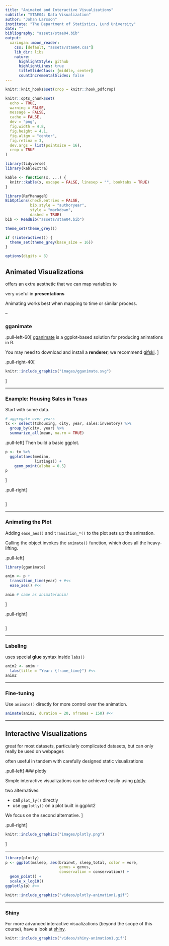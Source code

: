 ```yaml
---
title: "Animated and Interactive Visualizations"
subtitle: "STAE04: Data Visualization"
author: "Johan Larsson"
institute: "The Department of Statistics, Lund University"
date: ""
bibliography: "assets/stae04.bib"
output:
  xaringan::moon_reader:
    css: [default, "assets/stae04.css"]
    lib_dir: libs
    nature:
      highlightStyle: github
      highlightLines: true
      titleSlideClass: [middle, center]
      countIncrementalSlides: false
---
```


```r
knitr::knit_hooks$set(crop = knitr::hook_pdfcrop)

knitr::opts_chunk$set(
  echo = TRUE,
  warning = FALSE,
  message = FALSE,
  cache = FALSE,
  dev = "png",
  fig.width = 4.8,
  fig.height = 4.1,
  fig.align = "center",
  fig.retina = 3,
  dev.args = list(pointsize = 16),
  crop = TRUE
)

library(tidyverse)
library(kableExtra)

kable <- function(x, ...) {
  knitr::kable(x, escape = FALSE, linesep = "", booktabs = TRUE)
}

library(RefManageR)
BibOptions(check.entries = FALSE, 
           bib.style = "authoryear",
           style = "markdown",
           dashed = TRUE)
bib <- ReadBib("assets/stae04.bib")

theme_set(theme_grey())

if (!interactive()) {
  theme_set(theme_grey(base_size = 16))
}

options(digits = 3)
```

## Animated Visualizations

offers an extra aesthetic that we can map
variables to

very useful in **presentations**

Animating works best when mapping to time or similar process.

--

### gganimate

.pull-left-60[
[gganimate](https://gganimate.com/) is a ggplot-based solution for producing
animations in R.

You may need to download and install a
**renderer**; we recommend [gifski](https://gif.ski/).
]

.pull-right-40[
```r
knitr::include_graphics("images/gganimate.svg")
```

]


---

### Example: Housing Sales in Texas

Start with some data.

```r
# aggregate over years
tx <- select(txhousing, city, year, sales:inventory) %>%
  group_by(city, year) %>%
  summarize_all(mean, na.rm = TRUE)
```

.pull-left[
Then build a basic ggplot.

```r
p <- tx %>%
  ggplot(aes(median, 
             listings)) +
    geom_point(alpha = 0.5)
p
```
]

.pull-right[
```r
```
]


---

### Animating the Plot

Adding `ease_aes()` and `transition_*()` to the plot sets up the animation.

Calling the object invokes the `animate()` function,
which does all the heavy-lifting.

.pull-left[
```r
library(gganimate)

anim <- p +
  transition_time(year) + #<<
  ease_aes() #<<

anim # same as animate(anim)
```
]

.pull-right[
```r
```
]


---

### Labeling

uses special **glue** syntax inside `labs()`

```r
anim2 <- anim +
  labs(title = "Year: {frame_time}") #<<
anim2
```


---

### Fine-tuning

Use `animate()` directly for more control over the animation.

```r
animate(anim2, duration = 20, nframes = 150) #<<
```

---

## Interactive Visualizations

great for most datasets, particularly complicated datasets, but can
only really be used on webpages

often useful in tandem with carefully designed static visualizations

.pull-left[
### plotly

Simple interactive visualizations can be achieved easily using [plotly](https://plotly.com/).

two alternatives: 

- call `plot_ly()` directly
- use `ggplotly()` on a plot built in ggplot2

We focus on the second alternative.
]

.pull-right[
```r
knitr::include_graphics("images/plotly.png")
```
]

---

```r
library(plotly)
p <- ggplot(msleep, aes(brainwt, sleep_total, color = vore, 
                        genus = genus, 
                        conservation = conservation)) +
  geom_point() +
  scale_x_log10()
ggplotly(p) #<<
```

```r
knitr::include_graphics("videos/plotly-animation1.gif")
```

---

### Shiny

For more advanced interactive visualizations (beyond the scope of this course), 
have a look at [shiny](https://shiny.rstudio.com/).

```r
knitr::include_graphics("videos/shiny-animation1.gif")
```


<!-- --- -->

<!-- ## References -->


<!-- ```{r, results = "asis", echo=FALSE} -->
<!-- PrintBibliography(bib) -->
<!-- ``` -->
